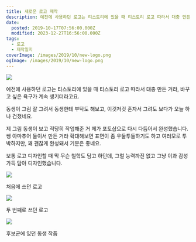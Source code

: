 ```yaml
---
title: 새로운 로고 제작
description: 예전에 사용하던 로고는 티스토리에 있을 때 티스토리 로고 따라서 대충 만든 거라, 바꾸고 싶은 욕구가 계속 생기더라고요. 동생이 그림 잘 그려서 동생한테 부탁도 해보고, 이것저것 혼자서 그려도 보다가 오늘 하나 건졌네요. 제 그림 동생이 보고 적당히 작업해준 거 제가 포토샵으로 다시 다듬어서 완성했습니다.쌩 아마추어 둘이서 만든 거라 확대해보면 표면이 좀 우둘투둘하기도 하고 여러모로 투박하지만, 꽤
date:
  posted: 2019-10-17T07:56:00.000Z
  modified: 2023-12-27T16:56:00.000Z
tags:
  - 로고
  - 제작일지
coverImage: /images/2019/10/new-logo.png
ogImage: /images/2019/10/new-logo.png
---
```


![](/images/2019/10/new-logo.png)

예전에 사용하던 로고는 티스토리에 있을 때 티스토리 로고 따라서 대충 만든 거라, 바꾸고 싶은 욕구가 계속 생기더라고요.

동생이 그림 잘 그려서 동생한테 부탁도 해보고, 이것저것 혼자서 그려도 보다가 오늘 하나 건졌네요.

제 그림 동생이 보고 적당히 작업해준 거 제가 포토샵으로 다시 다듬어서 완성했습니다.  
쌩 아마추어 둘이서 만든 거라 확대해보면 표면이 좀 우둘투둘하기도 하고 여러모로 투박하지만, 꽤 괜찮게 완성돼서 기분은 좋네요.

보통 로고 디자인할 때 막 무슨 철학도 담고 하던데, 그럴 능력까진 없고 그냥 이과 감성 가득 담아 디자인했습니다.

![](/images/2019/10/marshall.png)

처음에 쓰던 로고

![](/images/2019/10/marshall-3-alt-2.png)

두 번째로 쓰던 로고

![](/images/2019/10/logo-demo.png)

후보군에 있던 동생 작품